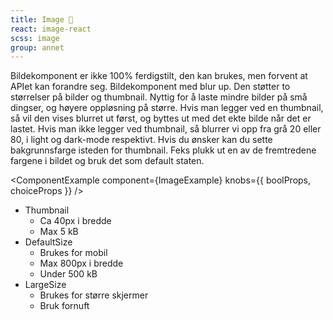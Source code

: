 ```yaml
---
title: Image 🧪
react: image-react
scss: image
group: annet
---
```



<Experimental>
    Bildekomponent er ikke 100% ferdigstilt, den kan brukes, men forvent at APIet kan forandre seg.
</Experimental>

<Ingress>
    Bildekomponent med blur up. Den støtter to størrelser på bilder og thumbnail. Nyttig for å laste mindre bilder på
    små dingser, og høyere oppløsning på større. Hvis man legger ved en thumbnail, så vil den vises blurret ut først, og
    byttes ut med det ekte bilde når det er lastet. Hvis man ikke legger ved thumbnail, så blurrer vi opp fra grå 20
    eller 80, i light og dark-mode respektivt. Hvis du ønsker kan du sette bakgrunnsfarge isteden for thumbnail. Feks
    plukk ut en av de fremtredene fargene i bildet og bruk det som default staten.
</Ingress>

<ComponentExample component={ImageExample} knobs={{ boolProps, choiceProps }} />

-   Thumbnail
    -   Ca 40px i bredde
    -   Max 5 kB
-   DefaultSize
    -   Brukes for mobil
    -   Max 800px i bredde
    -   Under 500 kB
-   LargeSize
    -   Brukes for større skjermer
    -   Bruk fornuft
